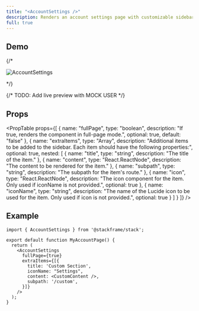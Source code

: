```yaml
---
title: "<AccountSettings />"
description: Renders an account settings page with customizable sidebar items and optional full-page layout.
full: true
---
```


## Demo

{/* <div className="stack-white-image-showcase">
  <img src="../imgs/account-settings.png" alt="AccountSettings" />
</div> */}

{/* TODO: Add live preview with MOCK USER */}
<AccountSettingsStackAuth /> 

## Props

<PropTable
  props={[
    {
      name: "fullPage",
      type: "boolean",
      description: "If true, renders the component in full-page mode.",
      optional: true,
      default: "false"
    },
    {
      name: "extraItems",
      type: "Array",
      description: "Additional items to be added to the sidebar. Each item should have the following properties:",
      optional: true,
      nested: [
        {
          name: "title",
          type: "string",
          description: "The title of the item."
        },
        {
          name: "content",
          type: "React.ReactNode",
          description: "The content to be rendered for the item."
        },
        {
          name: "subpath",
          type: "string",
          description: "The subpath for the item's route."
        },
        {
          name: "icon",
          type: "React.ReactNode",
          description: "The icon component for the item. Only used if iconName is not provided.",
          optional: true
        },
        {
          name: "iconName",
          type: "string",
          description: "The name of the Lucide icon to be used for the item. Only used if icon is not provided.",
          optional: true
        }
      ]
    }
  ]}
/>

## Example

```tsx
import { AccountSettings } from '@stackframe/stack';

export default function MyAccountPage() {
  return (
    <AccountSettings
      fullPage={true}
      extraItems={[{
        title: 'Custom Section',
        iconName: "Settings",
        content: <CustomContent />,
        subpath: '/custom',
      }]}
    />
  );
}
```
